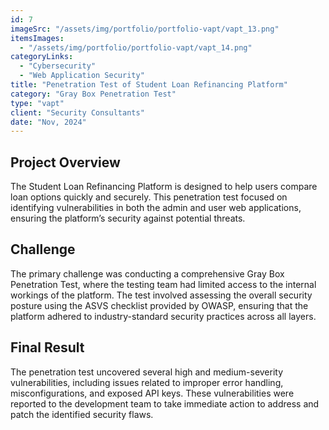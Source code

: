 ```yaml
---
id: 7
imageSrc: "/assets/img/portfolio/portfolio-vapt/vapt_13.png"
itemsImages:
  - "/assets/img/portfolio/portfolio-vapt/vapt_14.png"
categoryLinks:
  - "Cybersecurity"
  - "Web Application Security"
title: "Penetration Test of Student Loan Refinancing Platform"
category: "Gray Box Penetration Test"
type: "vapt"
client: "Security Consultants"
date: "Nov, 2024"
---
```


## Project Overview

The Student Loan Refinancing Platform is designed to help users compare loan options quickly and securely. This penetration test focused on identifying vulnerabilities in both the admin and user web applications, ensuring the platform’s security against potential threats.

## Challenge

The primary challenge was conducting a comprehensive Gray Box Penetration Test, where the testing team had limited access to the internal workings of the platform. The test involved assessing the overall security posture using the ASVS checklist provided by OWASP, ensuring that the platform adhered to industry-standard security practices across all layers.

## Final Result

The penetration test uncovered several high and medium-severity vulnerabilities, including issues related to improper error handling, misconfigurations, and exposed API keys. These vulnerabilities were reported to the development team to take immediate action to address and patch the identified security flaws.
